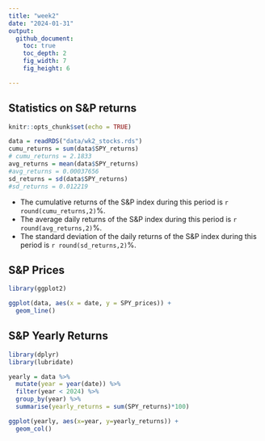 ```yaml
---
title: "week2"
date: "2024-01-31"
output: 
  github_document:
    toc: true
    toc_depth: 2
    fig_width: 7
    fig_height: 6

---
```

## Statistics on S&P returns
```r
knitr::opts_chunk$set(echo = TRUE)

data = readRDS("data/wk2_stocks.rds")
cumu_returns = sum(data$SPY_returns)
# cumu_returns = 2.1833
avg_returns = mean(data$SPY_returns)
#avg_returns = 0.00037656
sd_returns = sd(data$SPY_returns)
#sd_returns = 0.012219
```

+ The cumulative returns of the S&P index during this period is `r round(cumu_returns,2)`%.
+ The average daily returns of the S&P index during this period is `r round(avg_returns,2)`%.
+ The standard deviation of the daily returns of the S&P index during this period is `r round(sd_returns,2)`%.

## S&P Prices
```r
library(ggplot2)

ggplot(data, aes(x = date, y = SPY_prices)) +
  geom_line()

```

## S&P Yearly Returns
```r

library(dplyr)
library(lubridate)

yearly = data %>% 
  mutate(year = year(date)) %>% 
  filter(year < 2024) %>% 
  group_by(year) %>% 
  summarise(yearly_returns = sum(SPY_returns)*100)

ggplot(yearly, aes(x=year, y=yearly_returns)) +
  geom_col()
```